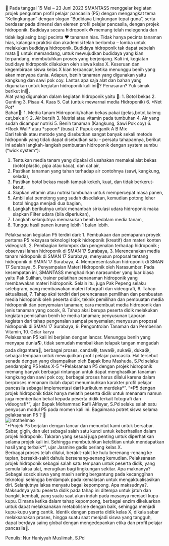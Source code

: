 <div className="text-justify">
  📅 Pada tanggal 15 Mei – 23 Juni 2023 SMANTASS menggelar kegiatan projek
  penguatan profil pelajar pancasila (P5) dengan mengangkat tema “Kelingkungan“
  dengan slogan “Budidaya Lingkungan tepat guna”, serta berdasar pada dimensi
  dan elemen profil pelajar pancasila, dengan projek hidroponik. Budidaya secara
  hidroponik ☘️ memang telah melegenda dan tidak lagi asing bagi pecinta ❤️
  tanaman hias. Tidak hanya pecinta tanaman hias, kalangan praktisi dan
  akademisi telah berlomba – lomba untuk melakukan budidaya hidroponik. Budidaya
  hidroponik tak dapat sebelah mata 🧐 untuk memandang, untuk mewujudkan
  budidaya yang kian terpandang, membutuhkan proses yang berjenjang. Kali ini,
  kegiatan budidaya hidroponik dilakukan oleh siswa kelas X. Keseruan dan
  kegembiraan siswa kelas X kian terpancar, ketika menunggu benih yang akan
  menyapa dunia. Adapun, benih tanaman yang digunakan yaitu kangkung dan sawi
  pok coy. Lantas apa saja alat dan bahan yang digunakan untuk kegiatan
  hidroponik kali ini👐? Penasaran? Yuk simak berikut ini👋.
</div>

<div className="text-justify">
Alat yang digunakan dalam kegiatan hidroponik yaitu 📔:
1. Botol bekas
2. Gunting
3. Pisau
4. Kuas
5. Cat (untuk mewarnai media Hidroponik)
6. *Net Pot*
</div>

<div className="text-justify">
Bahan💟:
1. Media tanam Hidroponik/bahan bekas pakai (gelas,botol,kaleng cat,bak air)
2. Air bersih
3. Nutrisi atau vitamin pada tumbuhan
4. Air yang sudah dicampur nutrisi
5. Benih tanaman (Kangkung, Sawi Pok coy)
6. *Rock Wall* atau *spoon* (busa)
7. Pupuk organik A B Mix
</div>

<div className="text-justify">
  Dari teknik atau metode yang disebutkan sangat banyak sekali metode hidroponik yang tidak dapat disebutkan satu – persatu tahapannya, berikut ini adalah langkah-langkah pembuatan hidroponik dengan system sumbu (*wick system*):

  1. Tentukan media tanam yang dipakai di usahakan memakai alat bekas (botol plastic, pipa atau kaca), dan cat air,
  2. Pastikan tanaman yang tahan terhadap air contohnya (sawi, kangkung, selada),
  3. Pastikan botol bekas masih tampak kokoh, kuat, dan tidak berkerut-kerut,
  4. Siapkan vitamin atau nutrisi tumbuhan untuk mempercepat masa panen,
  5. Ambil alat pemotong yang sudah disediakan, kemudian potong leher botol hingga menjadi dua bagian,
  6. Langkah berikutnya untuk menambah sirkulasi udara hidroponik maka siapkan Filter udara (bila diperlukan),
  7. Langkah selanjutnya memasukan benih kedalam media tanam,
  8. Tunggu hasil panen kurang lebih 1 bulan lebih.
</div>

<div className="text-justify">
  Pelaksanaan kegiatan P5 terdiri dari:
  1. Pembukaan dan pemaparan proyek pertama P5 rekayasa teknologi topik hidroponik (kreatif) dan materi konten videografi,
  2. Pembagian kelompok dan pengenalan terhadap hidroponik ; observasi lahan hidroponik di SMAN 17 Surabaya,
  3. Merencanakan media tanam hidroponik di SMAN 17 Surabaya; menyusun proposal tentang hidroponik di SMAN 17 Surabaya,
  4. Mempresentasikan hidroponik di SMAN 17 Surabaya,
  5. Penyampaian Materi Hidroponik oleh Narasumber. Pada kesempatan ini, SMANTASS menghadirkan narasumber yang luar biasa yaitu Pak Sulihan, trainer pelatihan penanaman hidroponik yang membawakan materi hidroponik. Selain itu, juga Pak Pepeng selaku selebgram, yang membawakan materi fotografi dan videografi,
  6. Tahap aktualisasi,
  7. Tahap aksi terdiri dari perencanaan pemilihan dan pembuatan media hidroponik oleh peserta didik, teknik pemilihan dan pembuatan media hidroponik dan penyemaian tanaman; cara membuat media hidroponik dan jenis tanaman yang cocok,
  8. Tahap aksi berupa peserta didik melakukan kegiatan pemisahan benih ke media tanaman; penyusunan Laporan kegiatan dari tahap pengenalan sampai penyemaian; menyusun proposal hidroponik di SMAN 17 Surabaya,
  9. Pengontrolan Tanaman dan Pemberian Vitamin,
  10. Gelar karya
</div>

<div className="text-justify">
    Pelaksanaan P5 kali ini berjalan dengan lancar. Menunggu benih yang menyapa dunia🌎, tidak semudah membalikkan telapak tangan mengadah pada dirgantara🌠, berbagai proses, canda😁, tawa😆, suka😃, duka😭, sebagai tempaan untuk mewujudkan profil pelajar pancasila. Hal tersebut senada dengan yang disampaikan oleh Bapak Ibnu Mashuda, S.Pd selaku pendamping P5 kelas X-5 “*Pelaksanaan P5 dengan projek hidroponik memang banyak berbagai rintangan untuk dapat menghasilkan tanaman kangkung dan sawi pok coy, berbagai proses harus dilalui karena dalam berproses menanam itulah dapat menumbuhkan karakter profil pelajar pancasila sebagai implementasi dari kurikulum merdeka*”. “*P5 dengan projek hidroponik tidak hanya melatih peserta didik untuk menanam namun juga memberikan bekal kepada peserta didik terkait fotografi dan videografi*”, ujar Bapak Mohammad Rafli Alfisyar, S.Pd selaku salah satu penyusun modul P5 pada momen kali ini. Bagaimana potret siswa selama pelaksanaan P5 ? 🌟
</div>

<div className="flex justify-center">
    <img
     src="/hidropolol.jpeg"
     alt="intothelmao"
    />
</div>

<div className="text-justify">
    “*Projek P5 berjalan dengan lancar dan menuntut kami untuk bersabar. Sabar, gigih, dan ulet sebagai salah satu kunci untuk keberhasilan dalam projek hidroponik. Takaran yang sesuai juga penting untuk diperhatikan selama projek kali ini. Sehingga membutuhkan ketelitian untuk mendapatkan hasil yang terbaik*”, ujar Jasmine gadis periang kelas X.
</div>

<div className="text-justify">
    Berbagai proses telah dilalui, berakit-rakit ke hulu berenang-renang ke tepian, bersakit-sakit dahulu bersenang-senang kemudian. Pelaksanaan projek hidroponik sebagai salah satu tempaan untuk peserta didik, yang semula laksa ulat, merugikan bagi lingkungan sekitar. Apa maknanya? Sebagai sosok siswa yang masih sering bergantung pada kecanggihan teknologi sehingga berdampak pada kemalasan untuk mengaktualisasikan diri. Selanjutnya laksa menyatu bagai kepompong. Apa maksudnya?. Maksudnya yaitu peserta didik pada tahap ini ditempa untuk jatuh dan bangkit kembali, yang suatu saat akan indah pada masanya menjadi kupu-kupu. Dimana ketika dalam tahap kepompong, berbagai enzim dikeluarkan untuk dapat melaksanakan metabolisme dengan baik, sehingga menjadi kupu-kupu yang cantik. Identik dengan peserta didik kelas X, dikala sabar melaksanakan proses, hingga suatu saat menjadi siswa yang tangguh, dapat berdaya saing global dengan mengedepankan etika dan profil pelajar pancasila🎉.
</div>

Penulis: Nur Haniyyah Muslimah, S.Pd
